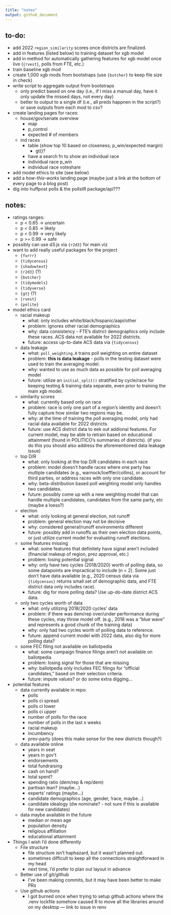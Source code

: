 ```yaml
---
title: "notes"
output: github_document
---
```


## to-do:

* add 2022 `region_similarity` scores once districts are finalized.
* add in features (listed below) to training dataset for xgb model
* add in method for automatically gathering features for xgb model once live (`{rvest}`, polls from FTE, etc.)
* train baseline xgb mod
* create 1,000 xgb mods from bootstraps (use `{butcher}` to keep file size in check)
* write script to aggregate output from bootstraps
  + only predict based on one day (i.e., if I miss a manual day, have it only update the missed days, not every day)
  + better to output to a single df (i.e., all preds happnen in the script?) or save outputs from each mod to csv?
* create landing pages for races:
  + house/gov/senate overview
    + map
    + p_control
    + expected # of members
  + ind races
    + table (show top 10 based on closeness; p_win/expected margin) 
      + gt()?
    + have a search fn to show an individual race
    + individual race p_win
    + individual race voteshare
* add model ethics to site (see below)
* add a *how-this-works* landing page (maybe just a link at the bottom of every page to a blog post)
* dig into huffpost polls & the pollstR package/api???

## notes:

* ratings ranges:
  + p < 0.65 -> uncertain
  + p < 0.85 -> likely
  + p < 0.99 -> very likely
  + p >= 0.99 -> safe
* possibly can use d3.js via `{r2d3}` for main viz
* want to add really useful packages for the project
  + `{furrr}`
  + `{tidycensus}`
  + `{shadowtext}`
  + `{r2d3}` (?)
  + `{butcher}`
  + `{tidymodels}`
  + `{tidyverse}`
  + `{gt}` (?)
  + `{rvest}`
  + `{polite}`
* model ethics card
  + racial makeup
    + what: only includes white/black/hispanic/aapi/other
    + problem: ignores other racial demographics
    + why: data consistency - FTE's district demographics only include these races. ACS data not available for 2022 districts.
    + future: access up-to-date ACS data via `{tidycensus}`
  + data leakage
    + what: `poll_weighting.R` trains poll weighting on entire dataset
    + problem: **this is data leakage** - polls in the testing dataset were used to train the averaging model.
    + why: wanted to use as much data as possible for poll averaging model
    + future: utilize an `initial_split()` stratified by cycle/race for keeping testing & training data separate, even prior to training the main xgb model.
  + similarity scores
    + what: currently based only on race
    + problem: race is only one part of a region's identity and doesn't fully capture how similar two regions may be. 
    + why: at the time of training the poll averaging model, only had racial data available for 2022 districts.
    + future: use ACS district data to eek out addional features. For current model, may be able to retrain based on educational attainment (found in POLITICO's summaries of districts). (if you do this you should also address the aforementioned data leakage issue)
  + top D/R
    + what: only looking at the top D/R candidates in each race
    + problem: model doesn't handle races where one party has multiple candidates (e.g., warnock/loeffler/collins), or account for third parties, or address races with only one candidate.
    + why: beta-distribution based poll weighting model only handles two candidates.
    + future: possibly come up with a new weighting model that can handle multiple candidates, candidates from the same party, etc (maybe a loess?)
  + election
    + what: only looking at general election, not runoff
    + problem: general election may not be decisive
    + why: considered general/runoff environments different
    + future: possibly add in runoffs as their own election data points, or just utilize current model for evaluating runoff elections.
  + some features missing
    + what: some features that definitely have signal aren't included (financial makeup of region, prez approval, etc.)
    + problem: losing potential signal
    + why: only have two cycles (2018/2020) worth of polling data, so some datapoints are impractical to include (n = 2). Some just don't have data available (e.g., 2020 census data via `{tidycensus}` returns small set of demographic data, and FTE district data only includes race).
    + future: dig for more polling data? Use up-do-date district ACS data.
  + only two cycles worth of data
    + what: only utilizing 2018/2020 cycles' data
    + problem: if there was dem/rep over/under performance during these cycles, may throw model off. (e.g., 2018 was a "blue wave" and represents a good chunk of the training data)
    + why: only had two cycles worth of polling data to reference. 
    + future: append current model with 2022 data, also dig for more polling data?
  + some FEC filing not available on ballotpedia
    + what: some campaign finance filings aren't not available on ballotpedia
    + problem: losing signal for those that are missing
    + why: ballotpedia only includes FEC filings for "official candidates," based on their selection criteria.
    + future: impute values? or do some extra digging...
* potential features
  + data currently available in repo:
    + polls
    + polls ci spread
    + polls ci lower
    + polls ci upper
    + number of polls for the race
    + number of polls in the last x weeks
    + racial makeup
    + incumbency
    + prev-party (does this make sense for the new districts though?)
  + data available online
    + years in seat
    + years in gov't
    + endorsements
    + total fundraising
    + cash on hand?
    + total spent?
    + spending ratio (dem/rep & rep/dem)
    + partisan lean? (maybe...)
    + experts' ratings (maybe...)
    + candidate demographics (age, gender, !race, maybe...)
    + candidate idealogy (dw nominate? - not sure if this is available for new candidates)
  + data maybe available in the future
    + median or mean age
    + population density
    + religious affiliation
    + educational attainment
* Things I wish I'd done differently
  + File structure
    + file structure isn't haphazard, but it wasn't planned out. 
    + sometimes difficult to keep all the connections straightforward in my head
    + next time, I'd prefer to plan out layout in advance
  + Better use of git/github
    + I've been making commits, but it may have been better to make PRs
  + Use github actions
    + I got burned once when trying to setup github actions where the .renv lockfile somehow caused R to move all the libraries around on my desktop --- link to issue in renv

